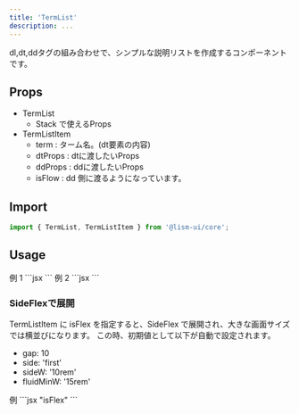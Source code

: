 ```yaml
---
title: 'TermList'
description: ...
---
```



dl,dt,ddタグの組み合わせで、シンプルな説明リストを作成するコンポーネントです。

## Props
- TermList
	- Stack で使えるProps
- TermListItem
	- term : ターム名。(dt要素の内容)
	- dtProps : dtに渡したいProps
	- ddProps : ddに渡したいProps
	- isFlow : dd 側に渡るようになっています。


## Import

```js
import { TermList, TermListItem } from '@lism-ui/core';
```

## Usage

<Preview>
	<PreviewTitle>例 1</PreviewTitle>
	<PreviewArea resize p={20}>
		<TermList>
			<TermListItem term="The term A">
				<DammyText />
			</TermListItem>
			<TermListItem term="The term B">
				<DammyText length="l" />
			</TermListItem>
			<TermListItem term="The term C">
				<DammyText length="m" />
			</TermListItem>
		</TermList>
	</PreviewArea>
	<PreviewCode>
		```jsx
		<TermList>
			<TermListItem term="The term A">
				<DammyText />
			</TermListItem>
			<TermListItem term="The term B">
				<DammyText length="l" />
			</TermListItem>
			<TermListItem term="The term C">
				<DammyText length="m" />
			</TermListItem>
		</TermList>
		```
	</PreviewCode>
</Preview>

<Preview>
	<PreviewTitle>例 2</PreviewTitle>
	<PreviewArea resize p={20}>
		<TermList>
			<TermListItem term="The term A" ddProps={{pis: '1em'}}>
				<DammyText />
			</TermListItem>
			<TermListItem term="The term B" ddProps={{pis: '1em'}}>
				<DammyText length="l" />
			</TermListItem>
			<TermListItem term="The term C" isFlow='s' ddProps={{pis: '1em'}}>
				<DammyText />
				<DammyText length="m" />
			</TermListItem>
		</TermList>
	</PreviewArea>
	<PreviewCode>
		```jsx
		<TermList>
			<TermListItem term="The term A" ddProps={{pis: '1em'}}>
				<DammyText />
			</TermListItem>
			<TermListItem term="The term B" ddProps={{pis: '1em'}}>
				<DammyText length="l" />
			</TermListItem>
			<TermListItem term="The term C" isFlow='s' ddProps={{pis: '1em'}}>
				<DammyText />
				<DammyText length="m" />
			</TermListItem>
		</TermList>
		```
	</PreviewCode>
</Preview>


### SideFlexで展開

TermListItem に isFlex を指定すると、SideFlex で展開され、大きな画面サイズでは横並びになります。
この時、初期値として以下が自動で設定されます。

- gap: 10
- side: 'first'
- sideW: '10rem'
- fluidMinW: '15rem'

<Preview>
	<PreviewTitle>例</PreviewTitle>
	<PreviewArea resize p={20}>
		<TermList>
			<TermListItem isFlex term="The term A">
				<DammyText />
				<DammyText length="m" />
			</TermListItem>
			<TermListItem isFlex term="The term B LongName Version test.">
				<DammyText length="l" />
			</TermListItem>
		</TermList>
	</PreviewArea>
	<PreviewCode>
		```jsx "isFlex"
		<TermList>
			<TermListItem isFlex term="The term A">
				<DammyText />
				<DammyText length="m" />
			</TermListItem>
			<TermListItem isFlex term="The term B LongName Version test.">
				<DammyText length="l" />
			</TermListItem>
		</TermList>
		```
	</PreviewCode>
</Preview>
